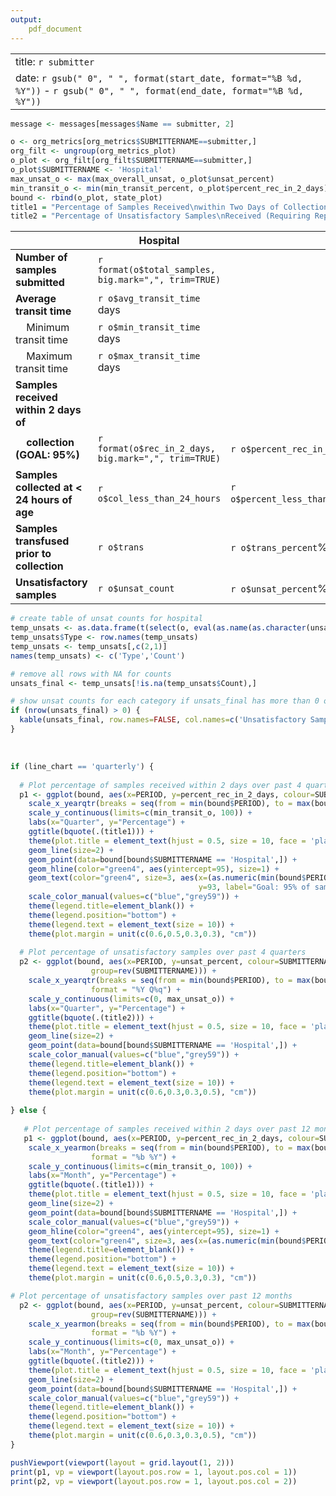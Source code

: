 ```yaml
---
output:
    pdf_document
---
```

---
title: `r submitter`
date: `r gsub(" 0", " ", format(start_date, format="%B %d, %Y"))` - `r gsub(" 0", " ", format(end_date, format="%B %d, %Y"))`
---
\pagenumbering{gobble}

```r
message <- messages[messages$Name == submitter, 2]
```

```r
o <- org_metrics[org_metrics$SUBMITTERNAME==submitter,]
org_filt <- ungroup(org_metrics_plot)
o_plot <- org_filt[org_filt$SUBMITTERNAME==submitter,]
o_plot$SUBMITTERNAME <- 'Hospital'
max_unsat_o <- max(max_overall_unsat, o_plot$unsat_percent)
min_transit_o <- min(min_transit_percent, o_plot$percent_rec_in_2_days)
bound <- rbind(o_plot, state_plot)
title1 = "Percentage of Samples Received\nwithin Two Days of Collection"
title2 = "Percentage of Unsatisfactory Samples\nReceived (Requiring Repeat Collection)"
```

|      | Hospital || Hospital Rank | Virginia |
| -------------------------------------|--------|--------|---------|---------|
| **Number of samples submitted** | `r format(o$total_samples, big.mark=",", trim=TRUE)` |  |  | `r format(state$total_samples, big.mark=",", trim=TRUE)` |
| **Average transit time** | `r o$avg_transit_time` days |  | `r toOrdinal(o$rank_transit)` of `r state$submitters` | `r state$avg_transit_time` days |
| &nbsp;&nbsp;&nbsp;&nbsp;Minimum transit time | `r o$min_transit_time` days |  |  |  |
| &nbsp;&nbsp;&nbsp;&nbsp;Maximum transit time | `r o$max_transit_time` days |  |  |  |
| **Samples received within 2 days of** |  |  |  |  | 
| **&nbsp;&nbsp;&nbsp;&nbsp;collection (GOAL: 95%)** | `r format(o$rec_in_2_days, big.mark=",", trim=TRUE)` | `r o$percent_rec_in_2_days`% | `r toOrdinal(o$rank_percent_within_goal)` of `r state$submitters` | `r state$percent_rec_in_2_days`% |
| **Samples collected at < 24 hours of age** | `r o$col_less_than_24_hours` | `r o$percent_less_than_24_hours`% | `r toOrdinal(o$rank_early_collection)` of `r state$submitters` | `r state$percent_less_than_24_hours`%
| **Samples transfused prior to collection** |  `r o$trans` | `r o$trans_percent`% |  `r toOrdinal(o$rank_transfused)` of `r state$submitters`  |  `r state$trans_percent`% |
| **Unsatisfactory samples** | `r o$unsat_count` |  `r o$unsat_percent`% | `r toOrdinal(o$rank_unsats)` of `r state$submitters`  | `r state$unsat_percent`% |

```r
# create table of unsat counts for hospital
temp_unsats <- as.data.frame(t(select(o, eval(as.name(as.character(unsats$description[1]))):eval(as.name(as.character(unsats$description[nrow(unsats)]))))))
temp_unsats$Type <- row.names(temp_unsats)
temp_unsats <- temp_unsats[,c(2,1)]
names(temp_unsats) <- c('Type','Count')

# remove all rows with NA for counts
unsats_final <- temp_unsats[!is.na(temp_unsats$Count),]

# show unsat counts for each category if unsats_final has more than 0 observations
if (nrow(unsats_final) > 0) {
  kable(unsats_final, row.names=FALSE, col.names=c('Unsatisfactory Samples','Count'))
}
```

&nbsp;&nbsp;  

```r

if (line_chart == 'quarterly') {
  
  # Plot percentage of samples received within 2 days over past 4 quarters
  p1 <- ggplot(bound, aes(x=PERIOD, y=percent_rec_in_2_days, colour=SUBMITTERNAME, group=rev(SUBMITTERNAME))) +
    scale_x_yearqtr(breaks = seq(from = min(bound$PERIOD), to = max(bound$PERIOD), by = 0.25), format = "%Y Q%q") +
    scale_y_continuous(limits=c(min_transit_o, 100)) +
    labs(x="Quarter", y="Percentage") +
    ggtitle(bquote(.(title1))) + 
    theme(plot.title = element_text(hjust = 0.5, size = 10, face = 'plain')) +
    geom_line(size=2) +
    geom_point(data=bound[bound$SUBMITTERNAME == 'Hospital',]) +
    geom_hline(color="green4", aes(yintercept=95), size=1) +
    geom_text(color="green4", size=3, aes(x=(as.numeric(min(bound$PERIOD)) + .2), 
                                          y=93, label="Goal: 95% of samples", vjust=1)) + 
    scale_color_manual(values=c("blue","grey59")) +
    theme(legend.title=element_blank()) + 
    theme(legend.position="bottom") +
    theme(legend.text = element_text(size = 10)) +
    theme(plot.margin = unit(c(0.6,0.5,0.3,0.3), "cm"))
  
  # Plot percentage of unsatisfactory samples over past 4 quarters
  p2 <- ggplot(bound, aes(x=PERIOD, y=unsat_percent, colour=SUBMITTERNAME, 
                  group=rev(SUBMITTERNAME))) +
    scale_x_yearqtr(breaks = seq(from = min(bound$PERIOD), to = max(bound$PERIOD), by = 0.25),
                  format = "%Y Q%q") +
    scale_y_continuous(limits=c(0, max_unsat_o)) +
    labs(x="Quarter", y="Percentage") +
    ggtitle(bquote(.(title2))) + 
    theme(plot.title = element_text(hjust = 0.5, size = 10, face = 'plain')) +
    geom_line(size=2) +
    geom_point(data=bound[bound$SUBMITTERNAME == 'Hospital',]) +
    scale_color_manual(values=c("blue","grey59")) +
    theme(legend.title=element_blank()) +
    theme(legend.position="bottom") +
    theme(legend.text = element_text(size = 10)) +
    theme(plot.margin = unit(c(0.6,0.3,0.3,0.5), "cm"))
  
} else {
  
   # Plot percentage of samples received within 2 days over past 12 months
   p1 <- ggplot(bound, aes(x=PERIOD, y=percent_rec_in_2_days, colour=SUBMITTERNAME, group=rev(SUBMITTERNAME))) +
    scale_x_yearmon(breaks = seq(from = min(bound$PERIOD), to = max(bound$PERIOD), by = 0.25),
                  format = "%b %Y") +
    scale_y_continuous(limits=c(min_transit_o, 100)) +
    labs(x="Month", y="Percentage") +
    ggtitle(bquote(.(title1))) + 
    theme(plot.title = element_text(hjust = 0.5, size = 10, face = 'plain')) +
    geom_line(size=2) +
    geom_point(data=bound[bound$SUBMITTERNAME == 'Hospital',]) +
    scale_color_manual(values=c("blue","grey59")) +
    geom_hline(color="green4", aes(yintercept=95), size=1) +
    geom_text(color="green4", size=3, aes(x=(as.numeric(min(bound$PERIOD)) + .25), y=93, label="Goal: 95% of samples", vjust=1)) + 
    theme(legend.title=element_blank()) + 
    theme(legend.position="bottom") +
    theme(legend.text = element_text(size = 10)) +
    theme(plot.margin = unit(c(0.6,0.5,0.3,0.3), "cm"))

# Plot percentage of unsatisfactory samples over past 12 months
  p2 <- ggplot(bound, aes(x=PERIOD, y=unsat_percent, colour=SUBMITTERNAME, 
                  group=rev(SUBMITTERNAME))) +
    scale_x_yearmon(breaks = seq(from = min(bound$PERIOD), to = max(bound$PERIOD), by = 0.25),
                  format = "%b %Y") +
    scale_y_continuous(limits=c(0, max_unsat_o)) +
    labs(x="Month", y="Percentage") +
    ggtitle(bquote(.(title2))) + 
    theme(plot.title = element_text(hjust = 0.5, size = 10, face = 'plain')) +
    geom_line(size=2) +
    geom_point(data=bound[bound$SUBMITTERNAME == 'Hospital',]) +
    scale_color_manual(values=c("blue","grey59")) +
    theme(legend.title=element_blank()) +
    theme(legend.position="bottom") +
    theme(legend.text = element_text(size = 10)) +
    theme(plot.margin = unit(c(0.6,0.3,0.3,0.5), "cm"))
}

pushViewport(viewport(layout = grid.layout(1, 2)))
print(p1, vp = viewport(layout.pos.row = 1, layout.pos.col = 1))
print(p2, vp = viewport(layout.pos.row = 1, layout.pos.col = 2))

```

\begin{center}
`r if(!identical(message,character(0))) {message}`
\end{center}
